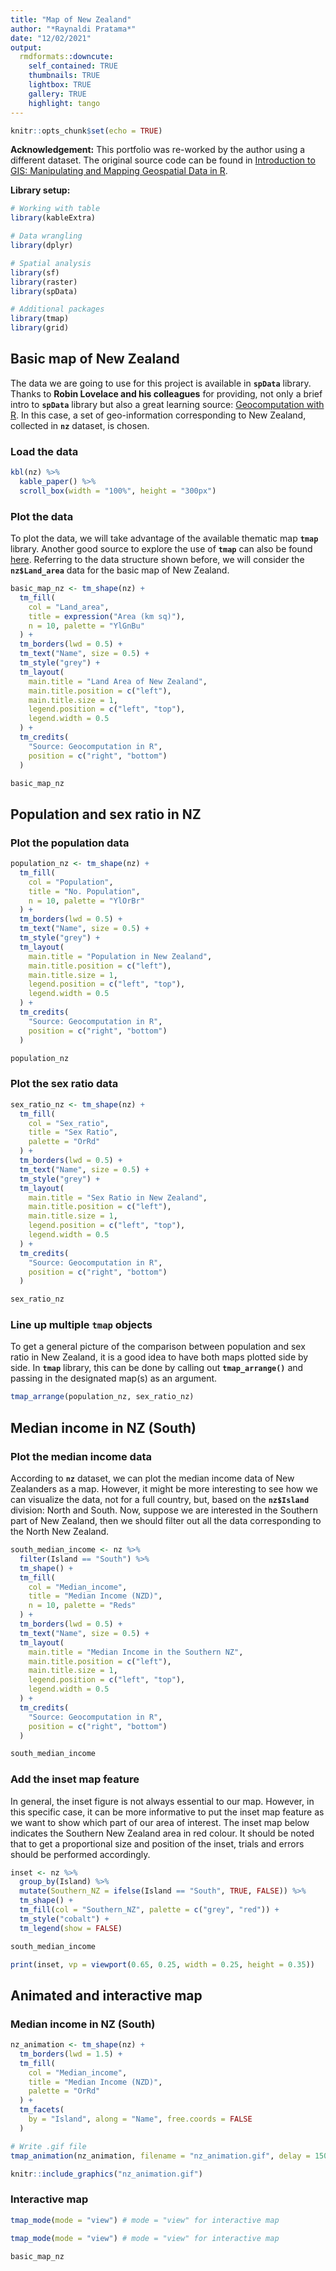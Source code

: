 ```yaml
---
title: "Map of New Zealand"
author: "*Raynaldi Pratama*"
date: "12/02/2021"
output: 
  rmdformats::downcute:
    self_contained: TRUE
    thumbnails: TRUE
    lightbox: TRUE
    gallery: TRUE
    highlight: tango
---
```


```r
knitr::opts_chunk$set(echo = TRUE)
```

**Acknowledgement:** This portfolio was re-worked by the author using a different dataset. The original source code can be found in [Introduction to GIS: Manipulating and Mapping Geospatial Data in R](https://atlan.com/courses/introduction-to-gis-r/).

**Library setup:**

```r
# Working with table
library(kableExtra)

# Data wrangling
library(dplyr)

# Spatial analysis
library(sf)
library(raster)
library(spData)

# Additional packages
library(tmap)
library(grid)
```

## Basic map of New Zealand

The data we are going to use for this project is available in **`spData`** library. Thanks to **Robin Lovelace and his colleagues** for providing, not only a brief intro to **`spData`** library but also a great learning source: [Geocomputation with R](https://geocompr.robinlovelace.net/). In this case, a set of geo-information corresponding to New Zealand, collected in **`nz`** dataset, is chosen.

### Load the data

```r
kbl(nz) %>%
  kable_paper() %>%
  scroll_box(width = "100%", height = "300px")
```

### Plot the data

To plot the data, we will take advantage of the available thematic map **`tmap`** library. Another good source to explore the use of **`tmap`** can also be found [here](http://zevross.com/blog/2018/10/02/creating-beautiful-demographic-maps-in-r-with-the-tidycensus-and-tmap-packages/). Referring to the data structure shown before, we will consider the **`nz$Land_area`** data for the basic map of New Zealand.

```r
basic_map_nz <- tm_shape(nz) +
  tm_fill(
    col = "Land_area",
    title = expression("Area (km sq)"),
    n = 10, palette = "YlGnBu"
  ) +
  tm_borders(lwd = 0.5) +
  tm_text("Name", size = 0.5) +
  tm_style("grey") +
  tm_layout(
    main.title = "Land Area of New Zealand",
    main.title.position = c("left"),
    main.title.size = 1,
    legend.position = c("left", "top"),
    legend.width = 0.5
  ) +
  tm_credits(
    "Source: Geocomputation in R",
    position = c("right", "bottom")
  )

basic_map_nz
```

## Population and sex ratio in NZ

### Plot the population data

```r
population_nz <- tm_shape(nz) +
  tm_fill(
    col = "Population",
    title = "No. Population",
    n = 10, palette = "YlOrBr"
  ) +
  tm_borders(lwd = 0.5) +
  tm_text("Name", size = 0.5) +
  tm_style("grey") +
  tm_layout(
    main.title = "Population in New Zealand",
    main.title.position = c("left"),
    main.title.size = 1,
    legend.position = c("left", "top"),
    legend.width = 0.5
  ) +
  tm_credits(
    "Source: Geocomputation in R",
    position = c("right", "bottom")
  )

population_nz
```

### Plot the sex ratio data

```r
sex_ratio_nz <- tm_shape(nz) +
  tm_fill(
    col = "Sex_ratio",
    title = "Sex Ratio",
    palette = "OrRd"
  ) +
  tm_borders(lwd = 0.5) +
  tm_text("Name", size = 0.5) +
  tm_style("grey") +
  tm_layout(
    main.title = "Sex Ratio in New Zealand",
    main.title.position = c("left"),
    main.title.size = 1,
    legend.position = c("left", "top"),
    legend.width = 0.5
  ) +
  tm_credits(
    "Source: Geocomputation in R",
    position = c("right", "bottom")
  )

sex_ratio_nz
```

### Line up multiple **`tmap`** objects

To get a general picture of the comparison between population and sex ratio in New Zealand, it is a good idea to have both maps plotted side by side. In **`tmap`** library, this can be done by calling out **`tmap_arrange()`** and passing in the designated map(s) as an argument.

```r
tmap_arrange(population_nz, sex_ratio_nz)
```

## Median income in NZ (South)

### Plot the median income data

According to **`nz`** dataset, we can plot the median income data of New Zealanders as a map. However, it might be more interesting to see how we can visualize the data, not for a full country, but, based on the **`nz$Island`** division: North and South. Now, suppose we are interested in the Southern part of New Zealand, then we should filter out all the data corresponding to the North New Zealand.

```r
south_median_income <- nz %>%
  filter(Island == "South") %>%
  tm_shape() +
  tm_fill(
    col = "Median_income",
    title = "Median Income (NZD)",
    n = 10, palette = "Reds"
  ) +
  tm_borders(lwd = 0.5) +
  tm_text("Name", size = 0.5) +
  tm_layout(
    main.title = "Median Income in the Southern NZ",
    main.title.position = c("left"),
    main.title.size = 1,
    legend.position = c("left", "top"),
    legend.width = 0.5
  ) +
  tm_credits(
    "Source: Geocomputation in R",
    position = c("right", "bottom")
  )

south_median_income
```

### Add the inset map feature

In general, the inset figure is not always essential to our map. However, in this specific case, it can be more informative to put the inset map feature as we want to show which part of our area of interest. The inset map below indicates the Southern New Zealand area in red colour. It should be noted that to get a proportional size and position of the inset, trials and errors should be performed accordingly.

```r
inset <- nz %>%
  group_by(Island) %>%
  mutate(Southern_NZ = ifelse(Island == "South", TRUE, FALSE)) %>%
  tm_shape() +
  tm_fill(col = "Southern_NZ", palette = c("grey", "red")) +
  tm_style("cobalt") +
  tm_legend(show = FALSE)

south_median_income

print(inset, vp = viewport(0.65, 0.25, width = 0.25, height = 0.35))
```

## Animated and interactive map

### Median income in NZ (South)

```r
nz_animation <- tm_shape(nz) +
  tm_borders(lwd = 1.5) +
  tm_fill(
    col = "Median_income",
    title = "Median Income (NZD)",
    palette = "OrRd"
  ) +
  tm_facets(
    by = "Island", along = "Name", free.coords = FALSE
  )
```

```r
# Write .gif file
tmap_animation(nz_animation, filename = "nz_animation.gif", delay = 150)
```

```r
knitr::include_graphics("nz_animation.gif")
```

### Interactive map

```r
tmap_mode(mode = "view") # mode = "view" for interactive map
```

```r
tmap_mode(mode = "view") # mode = "view" for interactive map
```

```r
basic_map_nz
```
